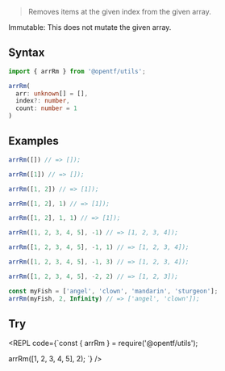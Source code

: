 
> Removes items at the given index from the given array.

<Callout emoji="✅" type="info">
Immutable: This does not mutate the given array.
</Callout>

## Syntax

```ts copy
import { arrRm } from '@opentf/utils';

arrRm(
  arr: unknown[] = [],
  index?: number,
  count: number = 1
)
```

## Examples

```ts
arrRm([]) // => []);

arrRm([1]) // => []);

arrRm([1, 2]) // => [1]);

arrRm([1, 2], 1) // => [1]);

arrRm([1, 2], 1, 1) // => [1]);

arrRm([1, 2, 3, 4, 5], -1) // => [1, 2, 3, 4]);

arrRm([1, 2, 3, 4, 5], -1, 1) // => [1, 2, 3, 4]);

arrRm([1, 2, 3, 4, 5], -1, 3) // => [1, 2, 3, 4]);

arrRm([1, 2, 3, 4, 5], -2, 2) // => [1, 2, 3]);

const myFish = ['angel', 'clown', 'mandarin', 'sturgeon'];
arrRm(myFish, 2, Infinity) // => ['angel', 'clown']);
```

## Try

<REPL code={`const { arrRm } = require('@opentf/utils');

arrRm([1, 2, 3, 4, 5], 2);
`} />
